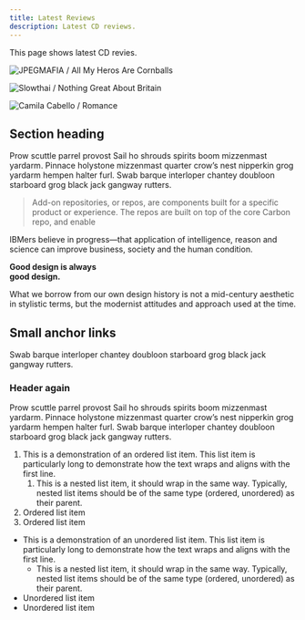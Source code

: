 ```yaml
---
title: Latest Reviews
description: Latest CD reviews.
---
```


<PageDescription>

This page shows latest CD revies.

</PageDescription>

<Row>
<Column colMd={4} colLg={4} noGutterMdLeft>
<ArticleCard
  title="JPEGMAFIA / All My Heros Are Cornballs"
  href="http://planetky.com/jpegmafia1.htm"
  actionIcon="arrowRight"
>

![JPEGMAFIA / All My Heros Are Cornballs](http://planetky.com/gif/jpegmafia1L.jpg)

</ArticleCard>
</Column>
<Column colMd={4} colLg={4} noGutterMdLeft>
<ArticleCard
  title="Slowthai / Nothing Great About Britain"
  href="http://planetky.com/slowthai1.htm"
  actionIcon="arrowRight"
>

![Slowthai / Nothing Great About Britain](http://planetky.com/gif/slowthai1L.jpg)

</ArticleCard>
</Column>
<Column colMd={4} colLg={4} noGutterMdLeft>
<ArticleCard
  title="Camila Cabello / Romancen"
  href="http://planetky.com/camilacabello2.htm"
  actionIcon="arrowRight"
>

![Camila Cabello / Romance](http://planetky.com/gif/camilacabello2L.jpg)

</ArticleCard>
</Column>
</Row>

<Row>
<Column colMd={5} colLg={8}>

## Section heading

Prow scuttle parrel provost Sail ho shrouds spirits boom mizzenmast yardarm. Pinnace holystone mizzenmast quarter crow’s nest nipperkin grog yardarm hempen halter furl. Swab barque interloper chantey doubloon starboard grog black jack gangway rutters.

> Add-on repositories, or repos, are components built for a specific product or
> experience. The repos are built on top of the core Carbon repo, and enable

IBMers believe in progress—that application of intelligence, reason and science can improve business, society and the human condition.

</Column>
<Column colMd={2} colLg={3} offsetMd={1} offsetLg={1}>
<Aside>

<p><strong>Good design is always<br />good design.</strong></p>

What we borrow from our own design history is not a mid-century aesthetic in stylistic terms, but the modernist attitudes and approach used at the time.

</Aside>
</Column>
</Row>

## Small anchor links

Swab barque interloper chantey doubloon starboard grog black jack gangway rutters.

### Header again

Prow scuttle parrel provost Sail ho shrouds spirits boom mizzenmast yardarm. Pinnace holystone mizzenmast quarter crow’s nest nipperkin grog yardarm hempen halter furl. Swab barque interloper chantey doubloon starboard grog black jack gangway rutters.

1. This is a demonstration of an ordered list item. This list item is particularly long to demonstrate how the text wraps and aligns with the first line.
   1. This is a nested list item, it should wrap in the same way. Typically, nested list items should be of the same type (ordered, unordered) as their parent.
1. Ordered list item
1. Ordered list item

- This is a demonstration of an unordered list item. This list item is particularly long to demonstrate how the text wraps and aligns with the first line.
  - This is a nested list item, it should wrap in the same way. Typically, nested list items should be of the same type (ordered, unordered) as their parent.
- Unordered list item
- Unordered list item

